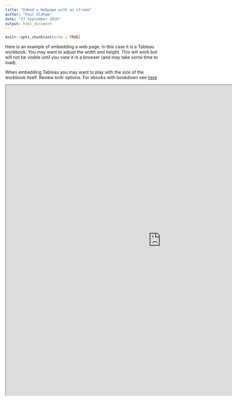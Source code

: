 ```yaml
---
title: "Embed a Webpage with an iframe"
author: "Paul Oldham"
date: "27 September 2016"
output: html_document
---
```


```r
knitr::opts_chunk$set(echo = TRUE)
```

Here is an example of embedding a web page. In this case it is a Tableau workbook. You may want to adjust the width and height. This will work but will not be visible until you view it in a browser (and may take some time to load).

When embedding Tableau you may want to play with the size of the workbook itself. Review knitr options. For ebooks with bookdown see [here](https://bookdown.org/yihui/bookdown/web-pages-and-shiny-apps.html)

<iframe align = "center" width = "1000" height = "1000" src="https://public.tableau.com/profile/kay.siong#!/vizhome/Pizza_10/Story1"/>
